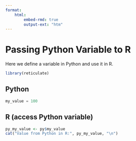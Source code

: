 ---
format:
    html:
        embed-rmd: true
        output-ext: "htm"
---

# Passing Python Variable to R

Here we define a variable in Python and use it in R.

```{r}
library(reticulate)
```

## Python

```{python}
my_value = 100
```

## R (access Python variable)

```{r}
py_my_value <- py$my_value
cat("Value from Python in R:", py_my_value, "\n")
```